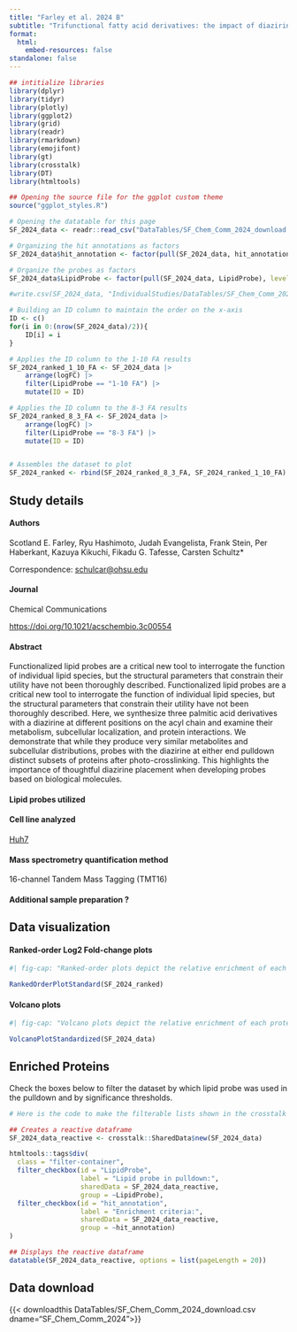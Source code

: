 ```yaml
---
title: "Farley et al. 2024 B"
subtitle: "Trifunctional fatty acid derivatives: the impact of diazirine placement"
format: 
  html:
    embed-resources: false
standalone: false
---
```


```r
## intitialize libraries
library(dplyr)
library(tidyr)
library(plotly)
library(ggplot2)
library(grid)
library(readr)
library(rmarkdown)
library(emojifont)
library(gt)
library(crosstalk)
library(DT)
library(htmltools)

## Opening the source file for the ggplot custom theme
source("ggplot_styles.R")

# Opening the datatable for this page
SF_2024_data <- readr::read_csv("DataTables/SF_Chem_Comm_2024_download.csv")

# Organizing the hit annotations as factors
SF_2024_data$hit_annotation <- factor(pull(SF_2024_data, hit_annotation), levels = c("enriched hit", "hit", "enriched candidate", "candidate", "no hit", "NA"), ordered = TRUE)

# Organize the probes as factors
SF_2024_data$LipidProbe <- factor(pull(SF_2024_data, LipidProbe), levels = c("Spa", "Sph", "8-3 FA", "1-10 FA"), ordered = TRUE)

#write.csv(SF_2024_data, "IndividualStudies/DataTables/SF_Chem_Comm_2024_download.csv")

# Building an ID column to maintain the order on the x-axis
ID <- c()
for(i in 0:(nrow(SF_2024_data)/2)){
	ID[i] = i
}

# Applies the ID column to the 1-10 FA results
SF_2024_ranked_1_10_FA <- SF_2024_data |>
    arrange(logFC) |>
	filter(LipidProbe == "1-10 FA") |>
	mutate(ID = ID) 

# Applies the ID column to the 8-3 FA results
SF_2024_ranked_8_3_FA <- SF_2024_data |>
    arrange(logFC) |>
	filter(LipidProbe == "8-3 FA") |>
	mutate(ID = ID) 


# Assembles the dataset to plot
SF_2024_ranked <- rbind(SF_2024_ranked_8_3_FA, SF_2024_ranked_1_10_FA)
```

::: {.callout-note collapse="true"}

## Study details

#### Authors
Scotland E. Farley, Ryu Hashimoto, Judah Evangelista, Frank Stein, Per Haberkant, Kazuya Kikuchi, Fikadu G. Tafesse, Carsten Schultz*

Correspondence: <schulcar@ohsu.edu>{target="_blank"}

#### Journal
Chemical Communications

<https://doi.org/10.1021/acschembio.3c00554>{target="_blank"}

#### Abstract

Functionalized lipid probes are a critical new tool to interrogate the function of individual lipid species, but the structural parameters that constrain their utility have not been thoroughly described. Functionalized lipid probes are a critical new tool to interrogate the function of individual lipid species, but the structural parameters that constrain their utility have not been thoroughly described. Here, we synthesize three palmitic acid derivatives with a diazirine at different positions on the acyl chain and examine their metabolism, subcellular localization, and protein interactions. We demonstrate that while they produce very similar metabolites and subcellular distributions, probes with the diazirine at either end pulldown distinct subsets of proteins after photo-crosslinking. This highlights the importance of thoughtful diazirine placement when developing probes based on biological molecules.

#### Lipid probes utilized

#### Cell line analyzed

[Huh7](https://huh7.com){target="_blank"}

#### Mass spectrometry quantification method

16-channel Tandem Mass Tagging (TMT16)

#### Additional sample preparation <span class="help-symbol" title="e.g. sub-cellular fractionation, depletion, etc.">?</span>
:::

## Data visualization

#### Ranked-order Log2 Fold-change plots

:::{.border}
```r
#| fig-cap: "Ranked-order plots depict the relative enrichment of each protein versus control (y-axis) from lowest to highest. The left panel depicts the results of a pulldown using trifunctionalized phosphatidic acid; the right panel depicts the results of the pulldown using trifunctionalized phosphatidylethanolamine. Black proteins are unenriched or depleted in the presence of probe, Purple proteins are enriched to the probe but fall below a FDR or p-value threshold of significance, and Orange proteins surpass the threshold of significance (need details of threshold)."

RankedOrderPlotStandard(SF_2024_ranked)
```
:::

#### Volcano plots

:::{.border}
```r
#| fig-cap: "Volcano plots depict the relative enrichment of each protein versus control (x-axis) and the statistical significance of each protein following a Student's t-test (y-axis, -log10 transformed). The left panel depicts the results of a pulldown using trifunctionalized phosphatidic acid; the right panel depicts the results of the pulldown using trifunctionalized phosphatidylethanolamine. Black proteins are unenriched or depleted in the presence of probe, Purple proteins are enriched to the probe but fall below a FDR or p-value threshold of significance, and Orange proteins surpass the threshold of significance (need details of threshold)."

VolcanoPlotStandardized(SF_2024_data)

```
:::

## Enriched Proteins


Check the boxes below to filter the dataset by which lipid probe was used in the pulldown and by significance thresholds.


:::{.border}
```r

# Here is the code to make the filterable lists shown in the crosstalk table below

## Creates a reactive dataframe
SF_2024_data_reactive <- crosstalk::SharedData$new(SF_2024_data)

htmltools::tags$div(
  class = "filter-container",
  filter_checkbox(id = "LipidProbe",
                  label = "Lipid probe in pulldown:", 
                  sharedData = SF_2024_data_reactive,
                  group = ~LipidProbe),
  filter_checkbox(id = "hit_annotation",
                  label = "Enrichment criteria:", 
                  sharedData = SF_2024_data_reactive,
                  group = ~hit_annotation)
)

## Displays the reactive dataframe
datatable(SF_2024_data_reactive, options = list(pageLength = 20))

```
:::

## Data download

{{< downloadthis DataTables/SF_Chem_Comm_2024_download.csv dname="SF_Chem_Comm_2024">}}

